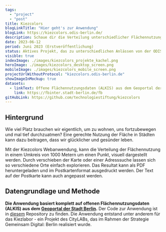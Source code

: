 ```yaml
---
tags:
  - "project"
  - "post"
title: Kiezcolors
blogLinkTitle: "Hier geht's zur Anwendung"
blogLink: https://kiezcolors.odis-berlin.de/
description: Schaue dir die Verteilung unterschiedlicher Flächennutzungen in deinem Kiez an
date: 2023-06-12
period: Juni 2023 (Erstveröffentlichung)
status: Aktives Projekt, das zu unterschiedlichen Anlässen von der ODIS eingesetzt wird.
visible: true
indexImage: ./images/kiezcolors_projekte_kachel.png
heroImage: ./images/kiezcolors_desktop_screen.png
mobileImage: ./images/kiezcolors_mobile_screen.png
projectUrlWithoutProtocol: "kiezcolors.odis-berlin.de"
showImageInMockup: true
datasets:
  - linkText: Offene Flächennutzungsdaten (ALKIS) aus dem Geoportal der Stadt Berlin 
    link: https://fbinter.stadt-berlin.de/fb 
gitHubLink: https://github.com/technologiestiftung/kiezcolors
---
```


## Hintergrund

Wie viel Platz brauchen wir eigentlich, um zu wohnen, uns fortzubewegen und mal tief durchzuatmen? Eine gerechte Nutzung der Fläche in Städten kann dazu beitragen, dass wir glücklicher und gesünder leben.

Mit der Kiezcolors Webanwendung, kann die Verteilung der Flächennutzung in einem Umkreis von 1000 Metern um einen Punkt, visuell dargestellt werden. Durch verschieben der Karte oder einer Adresssuche lassen sich so verschiedene Orte einfach explorieren. Das Resultat kann als PDF heruntergeladen und im Postkartenformat ausgedruckt werden. Der Text auf der Postkarte kann auch angepasst werden.


<ImageSection
  src={image}
  caption="Eine Beispielposkarte am Standort des CityLAB Berlin."
  fullWidth={false}
/>


<ImageSection
  src={image2}
  caption="Eine Beispielposkarte am Standort des CityLAB Berlin."
  fullWidth={false}
/>




## Datengrundlage und Methode

**Die Anwendung basiert komplett auf offenen Flächennutzungsdaten (ALKIS) aus dem [Geoportal der Stadt Berlin](https://fbinter.stadt-berlin.de/fb/).** Der Code zur Anwendung ist in [diesem](https://github.com/technologiestiftung/kiezcolors/) Repository zu finden. Die Anwendung entstand unter anderem für das Kiezlabor - ein Projekt des CityLABs, das im Rahmen der Strategie Gemeinsam Digital: Berlin realisiert wurde.

